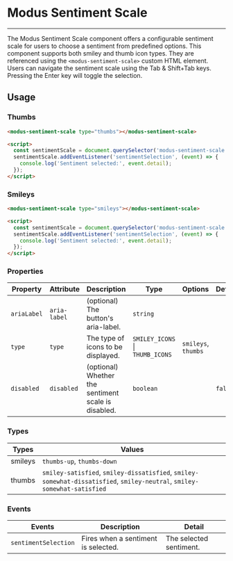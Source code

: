 # Modus Sentiment Scale

---

The Modus Sentiment Scale component offers a configurable sentiment scale for users to choose a sentiment from predefined options. This component supports both smiley and thumb icon types. They are referenced using the `<modus-sentiment-scale>` custom HTML element. Users can navigate the sentiment scale using the Tab & Shift+Tab keys. Pressing the Enter key will toggle the selection.

## Usage
### Thumbs
<modus-sentiment-scale type="thumbs"></modus-sentiment-scale>
```html
<modus-sentiment-scale type="thumbs"></modus-sentiment-scale>

<script>
  const sentimentScale = document.querySelector('modus-sentiment-scale');
  sentimentScale.addEventListener('sentimentSelection', (event) => {
    console.log('Sentiment selected:', event.detail);
  });
</script>
```
### Smileys
<modus-sentiment-scale type="smileys"></modus-sentiment-scale>
```html
<modus-sentiment-scale type="smileys"></modus-sentiment-scale>

<script>
  const sentimentScale = document.querySelector('modus-sentiment-scale');
  sentimentScale.addEventListener('sentimentSelection', (event) => {
    console.log('Sentiment selected:', event.detail);
  });
</script>
```
### Properties

| Property     | Attribute    | Description                                         | Type                            | Options                    | Default | Required |
| ------------ | ------------ | --------------------------------------------------- | ------------------------------- | -------------------------- | ------- | -------- |
| `ariaLabel`  | `aria-label` | (optional) The button's aria-label.                 | `string`                        |                            |         |          |
| `type`       | `type`       | The type of icons to be displayed.                  | `SMILEY_ICONS` \| `THUMB_ICONS` | `smileys`, `thumbs`        |         | Yes      |
| `disabled`   | `disabled`   | (optional) Whether the sentiment scale is disabled. | `boolean`                       |                            | `false` |          |

### Types

| Types   | Values                                                                                                                   |
| ------- | ------------------------------------------------------------------------------------------------------------------------ |
| smileys | `thumbs-up`, `thumbs-down`                                                                                               |
| thumbs  | `smiley-satisfied`, `smiley-dissatisfied`, `smiley-somewhat-dissatisfied`, `smiley-neutral`, `smiley-somewhat-satisfied` |

### Events

| Events               | Description                                 | Detail                    |
| -------------------- | ------------------------------------------- | ------------------------- |
| `sentimentSelection` | Fires when a sentiment is selected.         | The selected sentiment.   |
